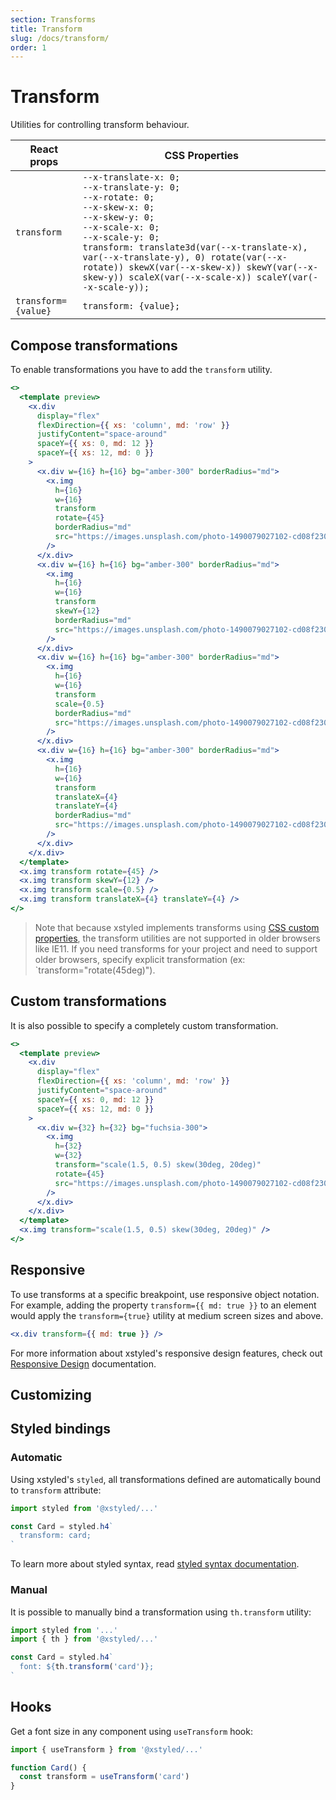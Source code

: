 ```yaml
---
section: Transforms
title: Transform
slug: /docs/transform/
order: 1
---
```


# Transform

Utilities for controlling transform behaviour.

<carbon-ad />

| React props         | CSS Properties                                                                                                                                                                                                                                                                                                                                                         |
| ------------------- | ---------------------------------------------------------------------------------------------------------------------------------------------------------------------------------------------------------------------------------------------------------------------------------------------------------------------------------------------------------------------- |
| `transform`         | `--x-translate-x: 0;`<br />`--x-translate-y: 0;`<br />`--x-rotate: 0;`<br />`--x-skew-x: 0;`<br />`--x-skew-y: 0;`<br />`--x-scale-x: 0;`<br />`--x-scale-y: 0;`<br />`transform: translate3d(var(--x-translate-x), var(--x-translate-y), 0) rotate(var(--x-rotate)) skewX(var(--x-skew-x)) skewY(var(--x-skew-y)) scaleX(var(--x-scale-x)) scaleY(var(--x-scale-y));` |
| `transform={value}` | `transform: {value};`                                                                                                                                                                                                                                                                                                                                                  |

## Compose transformations

To enable transformations you have to add the `transform` utility.

```jsx preview color=amber
<>
  <template preview>
    <x.div
      display="flex"
      flexDirection={{ xs: 'column', md: 'row' }}
      justifyContent="space-around"
      spaceY={{ xs: 0, md: 12 }}
      spaceY={{ xs: 12, md: 0 }}
    >
      <x.div w={16} h={16} bg="amber-300" borderRadius="md">
        <x.img
          h={16}
          w={16}
          transform
          rotate={45}
          borderRadius="md"
          src="https://images.unsplash.com/photo-1490079027102-cd08f2308c73?ixlib=rb-1.2.1&ixid=MXwxMjA3fDB8MHxwaG90by1wYWdlfHx8fGVufDB8fHw%3D&auto=format&fit=crop&w=285&h=285&q=80"
        />
      </x.div>
      <x.div w={16} h={16} bg="amber-300" borderRadius="md">
        <x.img
          h={16}
          w={16}
          transform
          skewY={12}
          borderRadius="md"
          src="https://images.unsplash.com/photo-1490079027102-cd08f2308c73?ixlib=rb-1.2.1&ixid=MXwxMjA3fDB8MHxwaG90by1wYWdlfHx8fGVufDB8fHw%3D&auto=format&fit=crop&w=285&h=285&q=80"
        />
      </x.div>
      <x.div w={16} h={16} bg="amber-300" borderRadius="md">
        <x.img
          h={16}
          w={16}
          transform
          scale={0.5}
          borderRadius="md"
          src="https://images.unsplash.com/photo-1490079027102-cd08f2308c73?ixlib=rb-1.2.1&ixid=MXwxMjA3fDB8MHxwaG90by1wYWdlfHx8fGVufDB8fHw%3D&auto=format&fit=crop&w=285&h=285&q=80"
        />
      </x.div>
      <x.div w={16} h={16} bg="amber-300" borderRadius="md">
        <x.img
          h={16}
          w={16}
          transform
          translateX={4}
          translateY={4}
          borderRadius="md"
          src="https://images.unsplash.com/photo-1490079027102-cd08f2308c73?ixlib=rb-1.2.1&ixid=MXwxMjA3fDB8MHxwaG90by1wYWdlfHx8fGVufDB8fHw%3D&auto=format&fit=crop&w=285&h=285&q=80"
        />
      </x.div>
    </x.div>
  </template>
  <x.img transform rotate={45} />
  <x.img transform skewY={12} />
  <x.img transform scale={0.5} />
  <x.img transform translateX={4} translateY={4} />
</>
```

> Note that because xstyled implements transforms using [CSS custom properties](https://developer.mozilla.org/en-US/docs/Web/CSS/Using_CSS_custom_properties), the transform utilities are not supported in older browsers like IE11. If you need transforms for your project and need to support older browsers, specify explicit transformation (ex: `transform="rotate(45deg)").

## Custom transformations

It is also possible to specify a completely custom transformation.

```jsx preview color=fuchsia
<>
  <template preview>
    <x.div
      display="flex"
      flexDirection={{ xs: 'column', md: 'row' }}
      justifyContent="space-around"
      spaceY={{ xs: 0, md: 12 }}
      spaceY={{ xs: 12, md: 0 }}
    >
      <x.div w={32} h={32} bg="fuchsia-300">
        <x.img
          h={32}
          w={32}
          transform="scale(1.5, 0.5) skew(30deg, 20deg)"
          rotate={45}
          src="https://images.unsplash.com/photo-1490079027102-cd08f2308c73?ixlib=rb-1.2.1&ixid=MXwxMjA3fDB8MHxwaG90by1wYWdlfHx8fGVufDB8fHw%3D&auto=format&fit=crop&w=285&h=285&q=80"
        />
      </x.div>
    </x.div>
  </template>
  <x.img transform="scale(1.5, 0.5) skew(30deg, 20deg)" />
</>
```

## Responsive

To use transforms at a specific breakpoint, use responsive object notation. For example, adding the property `transform={{ md: true }}` to an element would apply the `transform={true}` utility at medium screen sizes and above.

```jsx
<x.div transform={{ md: true }} />
```

For more information about xstyled's responsive design features, check out [Responsive Design](/docs/responsive-design/) documentation.

## Customizing


<CustomizeTransforms />

## Styled bindings

### Automatic

Using xstyled's `styled`, all transformations defined are automatically bound to `transform` attribute:

```js
import styled from '@xstyled/...'

const Card = styled.h4`
  transform: card;
`
```

To learn more about styled syntax, read [styled syntax documentation](/docs/magic-styled-components/).

### Manual

It is possible to manually bind a transformation using `th.transform` utility:

```js
import styled from '...'
import { th } from '@xstyled/...'

const Card = styled.h4`
  font: ${th.transform('card')};
`
```

## Hooks

Get a font size in any component using `useTransform` hook:

```js
import { useTransform } from '@xstyled/...'

function Card() {
  const transform = useTransform('card')
}
```
